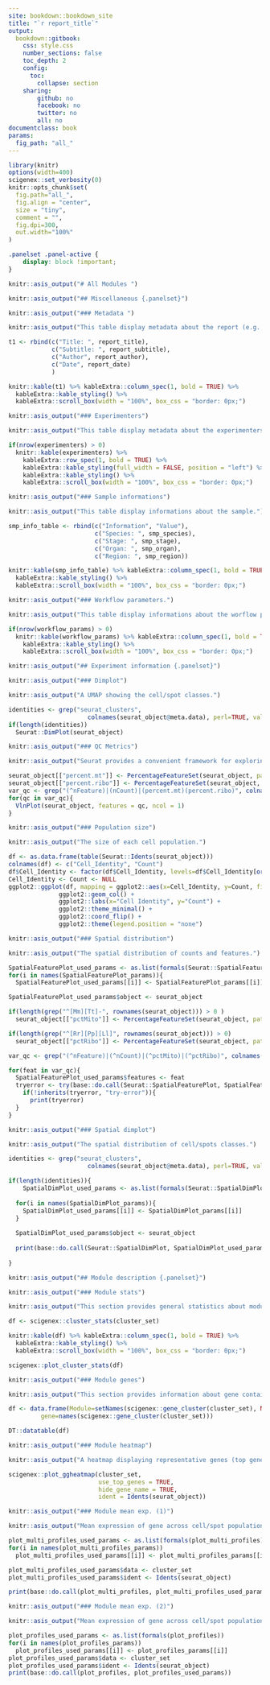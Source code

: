 ```yaml
--- 
site: bookdown::bookdown_site
title: "`r report_title`"
output: 
  bookdown::gitbook:
    css: style.css
    number_sections: false
    toc_depth: 2
    config:
      toc:
        collapse: section
    sharing:
        github: no
        facebook: no
        twitter: no
        all: no
documentclass: book
params:
  fig_path: "all_"
---
```



<!-- UPPERCASE variable are text to be replaced. -->
<!-- There are several global variables obtained from st_report() function. -->

```r
library(knitr)
options(width=400)
scigenex::set_verbosity(0)
knitr::opts_chunk$set(
  fig.path="all_",
  fig.align = "center", 
  size = "tiny", 
  comment = "",
  fig.dpi=300,
  out.width="100%"
)
```

```css
.panelset .panel-active {
    display: block !important;
}
```

```r
knitr::asis_output("# All Modules ")
``` 

```r
knitr::asis_output("## Miscellaneous {.panelset}") 
``` 

```r
knitr::asis_output("### Metadata ") 
``` 

```r
knitr::asis_output("This table display metadata about the report (e.g., title, subtitle, author, and date).") 
``` 

```r

t1 <- rbind(c("Title: ", report_title),
            c("Subtitle: ", report_subtitle),
            c("Author", report_author),
            c("Date", report_date)
            )

knitr::kable(t1) %>% kableExtra::column_spec(1, bold = TRUE) %>%
  kableExtra::kable_styling() %>%
  kableExtra::scroll_box(width = "100%", box_css = "border: 0px;")
```

```r
knitr::asis_output("### Experimenters") 
``` 

```r
knitr::asis_output("This table display metadata about the experimenters.") 
``` 


```r
if(nrow(experimenters) > 0)
  knitr::kable(experimenters) %>% 
    kableExtra::row_spec(1, bold = TRUE) %>% 
    kableExtra::kable_styling(full_width = FALSE, position = "left") %>%
    kableExtra::kable_styling() %>%
    kableExtra::scroll_box(width = "100%", box_css = "border: 0px;")
```


```r
knitr::asis_output("### Sample informations") 
``` 
  
```r
knitr::asis_output("This table display informations about the sample.") 
``` 

```r

smp_info_table <- rbind(c("Information", "Value"),
                        c("Species: ", smp_species),
                        c("Stage: ", smp_stage),
                        c("Organ: ", smp_organ),
                        c("Region: ", smp_region))

knitr::kable(smp_info_table) %>% kableExtra::column_spec(1, bold = TRUE) %>%
  kableExtra::kable_styling() %>%
  kableExtra::scroll_box(width = "100%", box_css = "border: 0px;")
```

```r
knitr::asis_output("### Workflow parameters.") 
``` 
  
```r
knitr::asis_output("This table display informations about the worflow parameters.") 
``` 

```r
if(nrow(workflow_params) > 0)
  knitr::kable(workflow_params) %>% kableExtra::column_spec(1, bold = TRUE) %>%
    kableExtra::kable_styling() %>%
    kableExtra::scroll_box(width = "100%", box_css = "border: 0px;")
```


```r
knitr::asis_output("## Experiment information {.panelset}") 
``` 

```r
knitr::asis_output("### Dimplot") 
``` 

```r
knitr::asis_output("A UMAP showing the cell/spot classes.") 
``` 

```r
identities <- grep("seurat_clusters", 
                      colnames(seurat_object@meta.data), perl=TRUE, val=TRUE)
if(length(identities))
  Seurat::DimPlot(seurat_object)
```





```r
knitr::asis_output("### QC Metrics") 
``` 

```r
knitr::asis_output("Seurat provides a convenient framework for exploring quality control (QC) metrics and filtering cells based on user-defined criteria. A commonly used QC metrics is the the number of unique genes detected per cell. Low-quality cells or empty droplets typically show very few genes, while doublets or multiplets may display abnormally high gene counts (but also proliferating cells !!). Another key metric is the total number of molecules detected per cell, which strongly correlates with the number of unique genes. The proportion of reads mapping to the mitochondrial genome is also often used, as low-quality or dying cells tend to exhibit elevated mitochondrial content. To compute this, Seurat’s PercentageFeatureSet() function can be used to calculate the percentage of counts originating from a specified set of features, typically using all genes that begin with 'MT-' (or 'mt-') to represent mitochondrial genes. An interesting control is also provided by ribosomal protein genes that are expected to be expressed in all cells. The percentage of counts from ribosomal genes can be calculated similarly to mitochondrial genes, using the pattern '^[Rr][Pp][LlSs]'. These QC metrics can be visualized using the VlnPlot() function, which generates violin plots for each metric, allowing for easy comparison across cell populations.") 
``` 

```r
seurat_object[["percent.mt"]] <- PercentageFeatureSet(seurat_object, pattern = "^[Mm][Tt]-")
seurat_object[["percent.ribo"]] <- PercentageFeatureSet(seurat_object, pattern = "^[Rr][Pp][Ll]")
var_qc <- grep("(^nFeature)|(nCount)|(percent.mt)(percent.ribo)", colnames(seurat_object@meta.data), perl = TRUE, value = TRUE)
for(qc in var_qc){
  VlnPlot(seurat_object, features = qc, ncol = 1)
}

```

```r
knitr::asis_output("### Population size") 
``` 

```r
knitr::asis_output("The size of each cell population.") 
``` 

```r
df <- as.data.frame(table(Seurat::Idents(seurat_object)))
colnames(df) <- c("Cell_Identity", "Count")
df$Cell_Identity <- factor(df$Cell_Identity, levels=df$Cell_Identity[order(df$Count, decreasing = FALSE)])
Cell_Identity <- Count <- NULL
ggplot2::ggplot(df, mapping = ggplot2::aes(x=Cell_Identity, y=Count, fill=Cell_Identity)) +
              ggplot2::geom_col() +
              ggplot2::labs(x="Cell Identity", y="Count") +
              ggplot2::theme_minimal() +
              ggplot2::coord_flip() +
              ggplot2::theme(legend.position = "none")
```

```r
knitr::asis_output("### Spatial distribution") 
``` 

```r
knitr::asis_output("The spatial distribution of counts and features.") 
``` 

```r
SpatialFeaturePlot_used_params <- as.list(formals(Seurat::SpatialFeaturePlot))
for(i in names(SpatialFeaturePlot_params)){
  SpatialFeaturePlot_used_params[[i]] <- SpatialFeaturePlot_params[[i]]}

SpatialFeaturePlot_used_params$object <- seurat_object

if(length(grep("^[Mm][Tt]-", rownames(seurat_object))) > 0 )
  seurat_object[["pctMito"]] <- PercentageFeatureSet(seurat_object, pattern = "^[Mm][Tt]-")

if(length(grep("^[Rr][Pp][Ll]", rownames(seurat_object))) > 0)
  seurat_object[["pctRibo"]] <- PercentageFeatureSet(seurat_object, pattern = "^[Rr][Pp][Ll]")

var_qc <- grep("(^nFeature)|(^nCount)|(^pctMito)|(^pctRibo)", colnames(seurat_object@meta.data), perl = TRUE, value = TRUE)

for(feat in var_qc){
  SpatialFeaturePlot_used_params$features <- feat
  tryerror <- try(base::do.call(Seurat::SpatialFeaturePlot, SpatialFeaturePlot_used_params)) # got some Error in `FetchData()`...
    if(!inherits(tryerror, "try-error")){
      print(tryerror)
  }
}
```

```r
knitr::asis_output("### Spatial dimplot") 
``` 

```r
knitr::asis_output("The spatial distribution of cell/spots classes.") 
``` 

```r
identities <- grep("seurat_clusters", 
                      colnames(seurat_object@meta.data), perl=TRUE, val=TRUE)

if(length(identities)){
    SpatialDimPlot_used_params <- as.list(formals(Seurat::SpatialDimPlot))
    
  for(i in names(SpatialDimPlot_params)){
    SpatialDimPlot_used_params[[i]] <- SpatialDimPlot_params[[i]]
  }
  
  SpatialDimPlot_used_params$object <- seurat_object
  
  print(base::do.call(Seurat::SpatialDimPlot, SpatialDimPlot_used_params))
  
}

```

```r
knitr::asis_output("## Module description {.panelset}") 
``` 


```r
knitr::asis_output("### Module stats") 
``` 
  
```r
knitr::asis_output("This section provides general statistics about modules.") 
``` 

```r
df <- scigenex::cluster_stats(cluster_set)

knitr::kable(df) %>% kableExtra::column_spec(1, bold = TRUE) %>%
  kableExtra::kable_styling() %>%
  kableExtra::scroll_box(width = "100%", box_css = "border: 0px;")
```


```r
scigenex::plot_cluster_stats(df)
```


```r
knitr::asis_output("### Module genes") 
``` 



```r
knitr::asis_output("This section provides information about gene contained in modules.") 
``` 


```r
df <- data.frame(Module=setNames(scigenex::gene_cluster(cluster_set), NULL),
         gene=names(scigenex::gene_cluster(cluster_set)))
```

```r
DT::datatable(df)
```

```r
knitr::asis_output("### Module heatmap") 
``` 

```r
knitr::asis_output("A heatmap displaying representative genes (top genes) of each gene module.") 
``` 

```r
scigenex::plot_ggheatmap(cluster_set, 
                         use_top_genes = TRUE, 
                         hide_gene_name = TRUE, 
                         ident = Idents(seurat_object))
```


```r
knitr::asis_output("### Module mean exp. (1)") 
``` 

```r
knitr::asis_output("Mean expression of gene across cell/spot populations for each gene module.") 
``` 

```r

plot_multi_profiles_used_params <- as.list(formals(plot_multi_profiles))
for(i in names(plot_multi_profiles_params))
  plot_multi_profiles_used_params[[i]] <- plot_multi_profiles_params[[i]]

plot_multi_profiles_used_params$data <- cluster_set
plot_multi_profiles_used_params$ident <- Idents(seurat_object)

print(base::do.call(plot_multi_profiles, plot_multi_profiles_used_params))
```

```r
knitr::asis_output("### Module mean exp. (2)") 
``` 

```r
knitr::asis_output("Mean expression of gene across cell/spot populations for each gene module.") 
``` 

```r
plot_profiles_used_params <- as.list(formals(plot_profiles))
for(i in names(plot_profiles_params))
  plot_profiles_used_params[[i]] <- plot_profiles_params[[i]]
plot_profiles_used_params$data <- cluster_set
plot_profiles_used_params$ident <- Idents(seurat_object)
print(base::do.call(plot_profiles, plot_profiles_used_params))
```
